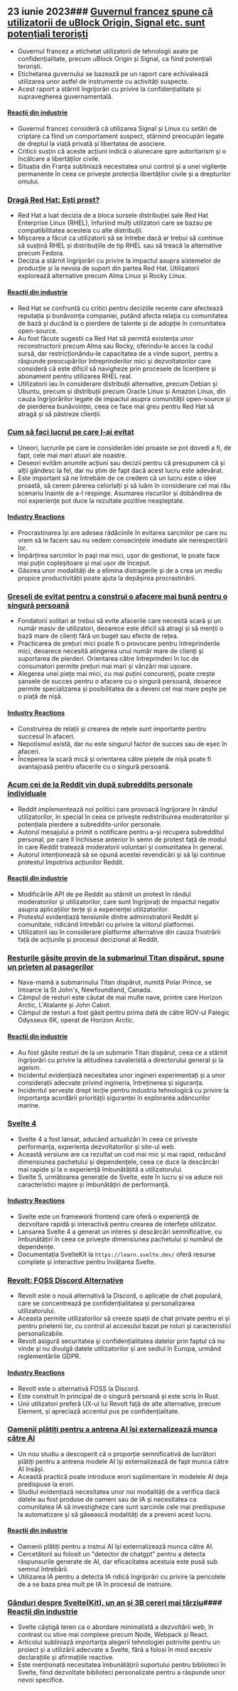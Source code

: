 

<CallToAction />

<Steps>

## 23 iunie 2023### [Guvernul francez spune că utilizatorii de uBlock Origin, Signal etc. sunt potențiali teroriști](https://www.laquadrature.net/en/2023/06/05/criminalization-of-encryption-the-8-december-case/)

- Guvernul francez a etichetat utilizatorii de tehnologii axate pe confidențialitate, precum uBlock Origin și Signal, ca fiind potențiali teroriști.
- Etichetarea guvernului se bazează pe un raport care echivalează utilizarea unor astfel de instrumente cu activități suspecte.
- Acest raport a stârnit îngrijorări cu privire la confidențialitate și supravegherea guvernamentală.

#### [Reacții din industrie](http://news.ycombinator.com/item?id=36428046)

- Guvernul francez consideră că utilizarea Signal și Linux cu setări de criptare ca fiind un comportament suspect, stârnind preocupări legate de dreptul la viață privată și libertatea de asociere.
- Criticii susțin că aceste acțiuni indică o alunecare spre autoritarism și o încălcare a libertăților civile.
- Situația din Franța subliniază necesitatea unui control și a unei vigilențe permanente în ceea ce privește protecția libertăților civile și a drepturilor omului.

### [Dragă Red Hat: Ești prost?](https://www.jeffgeerling.com/blog/2023/dear-red-hat-are-you-dumb)

- Red Hat a luat decizia de a bloca sursele distribuției sale Red Hat Enterprise Linux (RHEL), înfuriind mulți utilizatori care se bazau pe compatibilitatea acesteia cu alte distribuții.
- Mișcarea a făcut ca utilizatorii să se întrebe dacă ar trebui să continue să susțină RHEL și distribuțiile de tip RHEL sau să treacă la alternative precum Fedora.
- Decizia a stârnit îngrijorări cu privire la impactul asupra sistemelor de producție și la nevoia de suport din partea Red Hat. Utilizatorii explorează alternative precum Alma Linux și Rocky Linux.

#### [Reacții din industrie](http://news.ycombinator.com/item?id=36436786)

- Red Hat se confruntă cu critici pentru deciziile recente care afectează reputația și bunăvoința companiei, putând afecta relația cu comunitatea de bază și ducând la o pierdere de talente și de adopție în comunitatea open-source.
- Au fost făcute sugestii ca Red Hat să permită existența unor reconstructorii precum Alma sau Rocky, oferindu-le acces la codul sursă, dar restricționându-le capacitatea de a vinde suport, pentru a răspunde preocupărilor întreprinderilor mici și dezvoltatorilor care consideră că este dificil să navigheze prin procesele de licențiere și abonament pentru utilizarea RHEL real.
- Utilizatorii iau în considerare distribuții alternative, precum Debian și Ubuntu, precum și distribuții precum Oracle Linux și Amazon Linux, din cauza îngrijorărilor legate de impactul asupra comunității open-source și de pierderea bunăvoinței, ceea ce face mai greu pentru Red Hat să atragă și să păstreze clienții.

### [Cum să faci lucrul pe care l-ai evitat](https://jasonfeifer.beehiiv.com/p/the-thing-that-seems-like-a-bad-idea-maybe-try-it)

- Uneori, lucrurile pe care le considerăm idei proaste se pot dovedi a fi, de fapt, cele mai mari atuuri ale noastre.
- Deseori evităm anumite acțiuni sau decizii pentru că presupunem că și alții gândesc la fel, dar nu știm de fapt dacă acest lucru este adevărat.
- Este important să ne întrebăm de ce credem că un lucru este o idee proastă, să cerem părerea celorlalți și să luăm în considerare cel mai rău scenariu înainte de a-l respinge. Asumarea riscurilor și dobândirea de noi experiențe pot duce la rezultate pozitive neașteptate.

#### [Industry Reactions](http://news.ycombinator.com/item?id=36427849)

- Procrastinarea își are adesea rădăcinile în evitarea sarcinilor pe care nu vrem să le facem sau nu vedem consecințele imediate ale nerespectării lor.
- Împărțirea sarcinilor în pași mai mici, ușor de gestionat, le poate face mai puțin copleșitoare și mai ușor de început.
- Găsirea unor modalități de a elimina distragerile și de a crea un mediu propice productivității poate ajuta la depășirea procrastinării.

### [Greșeli de evitat pentru a construi o afacere mai bună pentru o singură persoană](https://tinyempires.substack.com/p/4-mistakes-to-avoid-to-build-a-better)

- Fondatorii solitari ar trebui să evite afacerile care necesită scară și un număr masiv de utilizatori, deoarece este dificil să atragi și să menții o bază mare de clienți fără un buget sau efecte de rețea.
- Practicarea de prețuri mici poate fi o provocare pentru întreprinderile mici, deoarece necesită atingerea unui număr mare de clienți și suportarea de pierderi. Orientarea către întreprinderi în loc de consumatori permite prețuri mai mari și vânzări mai ușoare.
- Alegerea unei piețe mai mici, cu mai puțini concurenți, poate crește șansele de succes pentru o afacere cu o singură persoană, deoarece permite specializarea și posibilitatea de a deveni cel mai mare pește pe o piață de nișă.

#### [Industry Reactions](http://news.ycombinator.com/item?id=36431268)

- Construirea de relații și crearea de rețele sunt importante pentru succesul în afaceri.
- Nepotismul există, dar nu este singurul factor de succes sau de eșec în afaceri.
- Începerea la scară mică și orientarea către piețele de nișă poate fi avantajoasă pentru afacerile cu o singură persoană.

### [Acum cei de la Reddit vin după subreddits personale individuale](https://toot.cat/@dredmorbius/11058884840407336816)

- Reddit implementează noi politici care provoacă îngrijorare în rândul utilizatorilor, în special în ceea ce privește redistribuirea moderatorilor și potențiala pierdere a subreddits-urilor personale.
- Autorul mesajului a primit o notificare pentru a-și recupera subredditul personal, pe care îl închisese anterior în semn de protest față de modul în care Reddit tratează moderatorii voluntari și comunitatea în general.
- Autorul intenționează să se opună acestei revendicări și să își continue protestul împotriva acțiunilor Reddit.

#### [Reacții din industrie](http://news.ycombinator.com/item?id=36434885)

- Modificările API de pe Reddit au stârnit un protest în rândul moderatorilor și utilizatorilor, care sunt îngrijorați de impactul negativ asupra aplicațiilor terțe și a experienței utilizatorilor.
- Protestul evidențiază tensiunile dintre administratorii Reddit și comunitate, ridicând întrebări cu privire la viitorul platformei.
- Utilizatorii iau în considerare platforme alternative din cauza frustrării față de acțiunile și procesul decizional al Reddit.

### [Resturile găsite provin de la submarinul Titan dispărut, spune un prieten al pasagerilor](https://www.bbc.com/news/live/world-us-canada-65967464)

- Nava-mamă a submarinului Titan dispărut, numită Polar Prince, se întoarce la St John's, Newfoundland, Canada.
- Câmpul de resturi este căutat de mai multe nave, printre care Horizon Arctic, L'Atalante și John Cabot.
- Câmpul de resturi a fost găsit pentru prima dată de către ROV-ul Palegic Odysseus 6K, operat de Horizon Arctic.

#### [Reacții din industrie](http://news.ycombinator.com/item?id=36434173)

- Au fost găsite resturi de la un submarin Titan dispărut, ceea ce a stârnit îngrijorări cu privire la atitudinea cavaleristă a directorului general și la ageism.
- Incidentul evidențiază necesitatea unor ingineri experimentați și a unor considerații adecvate privind ingineria, întreținerea și siguranța.
- Incidentul servește drept lecție pentru industria tehnologică cu privire la importanța acordării priorității siguranței în explorarea adâncurilor marine.

### [Svelte 4](https://svelte.dev/blog/svelte-4)

- Svelte 4 a fost lansat, aducând actualizări în ceea ce privește performanța, experiența dezvoltatorilor și site-ul web.
- Această versiune are ca rezultat un cod mai mic și mai rapid, reducând dimensiunea pachetului și dependențele, ceea ce duce la descărcări mai rapide și la o experiență îmbunătățită a utilizatorului.
- Svelte 5, următoarea generație de Svelte, este în lucru și va aduce noi caracteristici majore și îmbunătățiri de performanță.

#### [Industry Reactions](http://news.ycombinator.com/item?id=36432272)

- Svelte este un framework frontend care oferă o experiență de dezvoltare rapidă și interactivă pentru crearea de interfețe utilizator.
- Lansarea Svelte 4 a generat un interes și descărcări semnificative, cu îmbunătățiri în ceea ce privește dimensiunea pachetului și numărul de dependențe.
- Documentația SvelteKit la `https://learn.svelte.dev/` oferă resurse complete și interactive pentru învățarea Svelte.

### [Revolt: FOSS Discord Alternative](https://revolt.chat/)

- Revolt este o nouă alternativă la Discord, o aplicație de chat populară, care se concentrează pe confidențialitatea și personalizarea utilizatorului.
- Aceasta permite utilizatorilor să creeze spații de chat private pentru ei și pentru prietenii lor, cu control al accesului bazat pe roluri și caracteristici personalizabile.
- Revolt asigură securitatea și confidențialitatea datelor prin faptul că nu vinde și nu divulgă datele utilizatorilor și are sediul în Europa, urmând reglementările GDPR.

#### [Industry Reactions](http://news.ycombinator.com/item?id=36433842)

- Revolt este o alternativă FOSS la Discord.
- Este construit în principal de o singură persoană și este scris în Rust.
- Unii utilizatori preferă UX-ul lui Revolt față de alte alternative, precum Element, și apreciază accentul pus pe confidențialitate.

### [Oamenii plătiți pentru a antrena AI își externalizează munca către AI](https://www.technologyreview.com/2023/06/22/1075405/the-people-paid-to-train-ai-are-outsourcing-their-work-to-ai/)

- Un nou studiu a descoperit că o proporție semnificativă de lucrători plătiți pentru a antrena modele AI își externalizează de fapt munca către AI însăși.
- Această practică poate introduce erori suplimentare în modelele AI deja predispuse la erori.
- Studiul evidențiază necesitatea unor noi modalități de a verifica dacă datele au fost produse de oameni sau de IA și necesitatea ca comunitatea IA să investigheze care sunt sarcinile cele mai predispuse la automatizare și să găsească modalități de a preveni acest lucru.

#### [Reacții din industrie](http://news.ycombinator.com/item?id=36432279)

- Oamenii plătiți pentru a instrui AI își externalizează munca către AI.
- Cercetătorii au folosit un "detector de chatgpt" pentru a detecta răspunsurile generate de AI, dar eficacitatea acestuia este pusă sub semnul întrebării.
- Utilizarea IA pentru a detecta IA ridică îngrijorări cu privire la pericolele de a se baza prea mult pe IA în procesul de instruire.

### [Gânduri despre Svelte(Kit), un an și 3B cereri mai târziu](https://claudioholanda.ch/en/blog/svelte-kit-after-3-billion-requests/)#### [Reacții din industrie](http://news.ycombinator.com/item?id=36427583)

- Svelte câștigă teren ca o abordare minimalistă a dezvoltării web, în contrast cu stive mai complexe precum Node, Webpack și React.
- Articolul subliniază importanța alegerii tehnologiei potrivite pentru un proiect și a utilizării adecvate a Svelte, fără a folosi în mod excesiv declarațiile și afirmațiile reactive.
- Este menționată necesitatea îmbunătățirii suportului pentru biblioteci în Svelte, fiind dezvoltate biblioteci personalizate pentru a răspunde unor nevoi specifice.

</Steps>
